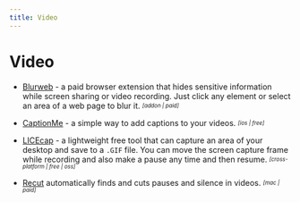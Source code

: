 ```yaml
---
title: Video
---
```


# Video

- [Blurweb](https://blurweb.app) - a paid browser extension that hides sensitive information while screen sharing or video recording. Just click any element or select an area of a web page to blur it. <sub><sup>*[addon | paid]*</sup></sub>

- [CaptionMe](https://apps.apple.com/app/captionme-automatic-subtitles/id1590848394#?platform=iphone) - a simple way to add captions to your videos.  <sub><sup>*[ios | free]*</sup></sub>

- [LICEcap](https://www.cockos.com/licecap/) - a lightweight free tool that can capture an area of your desktop and save to a `.GIF` file. You can move the screen capture frame while recording and also make a pause any time and then resume. <sub><sup>*[cross-platform | free | oss]*</sup></sub>

- [Recut](https://getrecut.com/) automatically finds and cuts pauses and silence in videos. <sub><sup>*[mac | paid]*</sup></sub>
